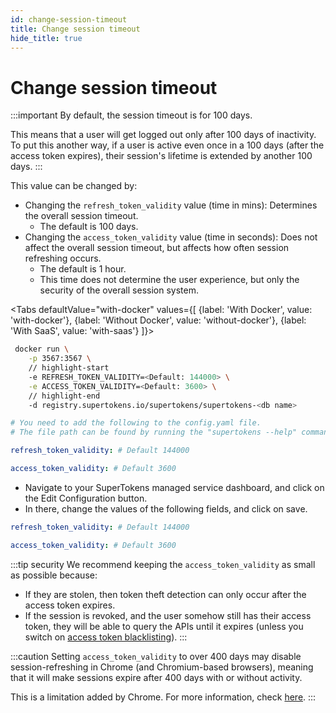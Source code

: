 ```yaml
---
id: change-session-timeout
title: Change session timeout
hide_title: true
---
```


<!-- ./session/common-customizations/sessions/change-session-timeout.mdx -->



# Change session timeout

:::important
By default, the session timeout is for 100 days.

This means that a user will get logged out only after 100 days of inactivity. To put this another way, if a user is active even once in a 100 days (after the access token expires), their session's lifetime is extended by another 100 days.
:::

This value can be changed by:
- Changing the `refresh_token_validity` value (time in mins): Determines the overall session timeout.
   - The default is 100 days.
- Changing the `access_token_validity` value (time in seconds): Does not affect the overall session timeout, but affects how often session refreshing occurs.
   - The default is 1 hour. 
   - This time does not determine the user experience, but only the security of the overall session system.


<Tabs
defaultValue="with-docker"
values={[
{label: 'With Docker', value: 'with-docker'},
{label: 'Without Docker', value: 'without-docker'},
{label: 'With SaaS', value: 'with-saas'}
]}>

<TabItem value="with-docker">

```bash
 docker run \
    -p 3567:3567 \
    // highlight-start
    -e REFRESH_TOKEN_VALIDITY=<Default: 144000> \
    -e ACCESS_TOKEN_VALIDITY=<Default: 3600> \
    // highlight-end   
    -d registry.supertokens.io/supertokens/supertokens-<db name>
```
</TabItem>

<TabItem value="without-docker">

```yaml
# You need to add the following to the config.yaml file.
# The file path can be found by running the "supertokens --help" command

refresh_token_validity: # Default 144000

access_token_validity: # Default 3600

```
</TabItem>

<TabItem value="with-saas">

- Navigate to your SuperTokens managed service dashboard, and click on the Edit Configuration button.
- In there, change the values of the following fields, and click on save.

```yaml
refresh_token_validity: # Default 144000

access_token_validity: # Default 3600
```
</TabItem>
</Tabs>

:::tip security
We recommend keeping the `access_token_validity` as small as possible because:
- If they are stolen, then token theft detection can only occur after the access token expires.
- If the session is revoked, and the user somehow still has their access token, they will be able to query the APIs until it expires (unless you switch on [access token blacklisting](./revoke-session#access-token-blacklisting)).
:::

:::caution
Setting `access_token_validity` to over 400 days may disable session-refreshing in Chrome (and Chromium-based browsers), meaning that it will make sessions expire after 400 days with or without activity.

This is a limitation added by Chrome. For more information, check [here](https://developer.chrome.com/blog/cookie-max-age-expires/#:~:text=As%20of%20Chrome%20release%20M104,400%20days%20in%20the%20future.).
:::
